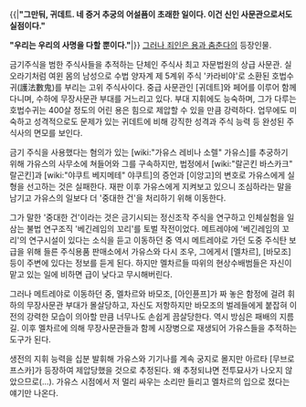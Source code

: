 {{|'''"그만둬, 귀데트. 네 증거 추궁의 어설픔이 초래한 일이다. 이건 신인 사문관으로서도 실점이다."'''

'''"우리는 우리의 사명을 다할 뿐이다."'''|}}
[[그러나 죄인은 용과 춤춘다]]의 등장인물.

금기주식을 범한 주식사들을 추적하는 단체인 주식사 최고 자문법원의 상급 사문관. 실오라기처럼 여윈 몸의 남성으로 수법 양자계 제 5계위 주식 '카라비야'로 소환된 호법수귀(護法數鬼)를 부리는 고위 주식사이다. 중급 사문관인 [귀데트]와 페어를 이루어 함께 다니며, 수하에 무장사문관 부대를 거느리고 있다. 부대 지휘에도 능숙하며, 그가 다루는 호법수귀는 400살 정도의 어린 용은 힘으로 제압할 수 있을 만큼 강력하다. 업무에도 미숙하고 성격적으로도 문제가 있는 귀데트에 비해 강직한 성격과 주식 능력 등 완성된 주식사의 면모를 보인다.

금기 주식을 사용했다는 혐의가 있는 [wiki:"가유스 레비나 소렐" 가유스]를 추궁하기 위해  가유스의 사무소에 쳐들어와 그를 구속하지만, 법정에서 [wiki:"랄곤킨 바스카크" 랄곤킨]과 [wiki:"야쿠트 베지메테" 야쿠트]의 증언과 [이앙고]의 변호로 가유스에게 실형을 선고하는 것은 실패한다. 재판 이후 가유스에게 지켜보고 있으니 조심하라는 말을 남기고 가유스의 일보다 더 '중대한 건'을 처리하기 위해 이동한다.

그가 말한 '중대한 건'이라는 것은 금기시되는 정신조작 주식을 연구하고 인체실험을 일삼는 불법 연구조직 '베긴레임의 꼬리'를 토벌 작전이었다. 메트레야에 '베긴레임의 꼬리'의 연구시설이 있다는 소식을 듣고 이동하던 중 역시 메트레야로 가던 도중 주식탄 보급을 위해 들른 주식용품 판매소에서 가유스와 다시 조우, 그에게서 [멜차르], [바모조] 등이 주변에 있다는 정보를 듣게 된다. 하지만 멜차르들 따위의 현상수배범들은 자신이 맡고 있는 일에 비하면 급이 낮다고 무시해버린다.

그러나 메트레야로 이동하던 중, 멜차르와 바모조, [아인퓬프]가 짜 놓은 함정에 걸려 휘하의 무장사문관 부대가 몰살당하고, 자신도 저항하지만 바모조의 벌레들에게 붙잡혀 이전의 강력한 모습이 의아할 만큼 너무나도 손쉽게 끔살당한다. 역시 방심은 패배의 지름길. 이후 멜차르에 의해 무장사문관들과 함께 시장병으로 재생되어 가유스들을 추적하는 도구가 된다.

생전의 지휘 능력을 십분 발휘해 가유스와 기기나를 계속 궁지로 몰지만 아르타 [무브로프스카]가 등장하여 제압당했을 것으로 추정된다. 왜 추정되냐면 전투묘사가 나오지 않았으므로(...). 가유스 시점에서 저 멀리 싸우는 소리만 들리고 멜차르의 입으로 졌다는 얘기만 나온다. 

